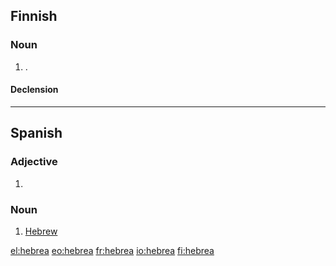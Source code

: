 ==Finnish==

===Noun===
{{infl|fi|noun}}

# {{context|deprecated}} {{alternative spelling of|[[heprea]]}}.

====Declension====
{{fi-decl-kulkija|hebre|np=1}}

----

==Spanish==

===Adjective===
{{es-adj|m=hebreo}}

# {{feminine of|lang=es|hebreo}}

===Noun===
{{es-noun-mf|m=hebreo}}

#[[Hebrew]]

[[el:hebrea]]
[[eo:hebrea]]
[[fr:hebrea]]
[[io:hebrea]]
[[fi:hebrea]]